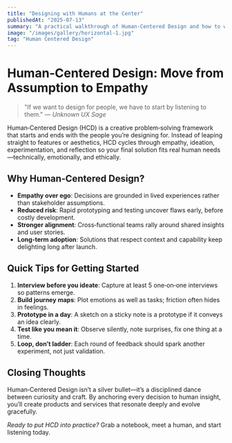 ```yaml
---
title: "Designing with Humans at the Center"
publishedAt: "2025-07-13"
summary: "A practical walkthrough of Human‑Centered Design and how to weave empathy, iteration, and co‑creation into every project."
image: "/images/gallery/horizontal-1.jpg"
tag: "Human Centered Design"
---
```


# Human‑Centered Design: Move from Assumption to Empathy

> "If we want to design for people, we have to start by listening to them." — *Unknown UX Sage*

Human‑Centered Design (HCD) is a creative problem‑solving framework that starts and ends with the people you’re designing for. Instead of leaping straight to features or aesthetics, HCD cycles through empathy, ideation, experimentation, and reflection so your final solution fits real human needs—technically, emotionally, and ethically.

## Why Human‑Centered Design?

- **Empathy over ego**: Decisions are grounded in lived experiences rather than stakeholder assumptions.
- **Reduced risk**: Rapid prototyping and testing uncover flaws early, before costly development.
- **Stronger alignment**: Cross‑functional teams rally around shared insights and user stories.
- **Long‑term adoption**: Solutions that respect context and capability keep delighting long after launch.


## Quick Tips for Getting Started

1. **Interview before you ideate**: Capture at least 5 one‑on‑one interviews so patterns emerge.
2. **Build journey maps**: Plot emotions as well as tasks; friction often hides in feelings.
3. **Prototype in a day**: A sketch on a sticky note is a prototype if it conveys an idea clearly.
4. **Test like you mean it**: Observe silently, note surprises, fix one thing at a time.
5. **Loop, don’t ladder**: Each round of feedback should spark another experiment, not just validation.

## Closing Thoughts

Human‑Centered Design isn’t a silver bullet—it’s a disciplined dance between curiosity and craft. By anchoring every decision to human insight, you’ll create products and services that resonate deeply and evolve gracefully.

*Ready to put HCD into practice?* Grab a notebook, meet a human, and start listening today.
